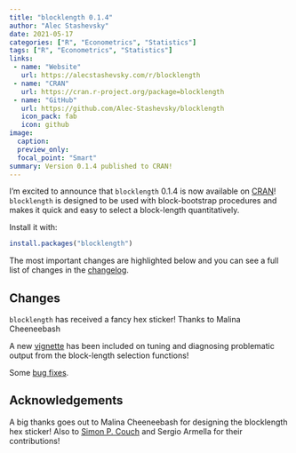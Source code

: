 ```yaml
---
title: "blocklength 0.1.4"
author: "Alec Stashevsky"
date: 2021-05-17
categories: ["R", "Econometrics", "Statistics"]
tags: ["R", "Econometrics", "Statistics"]
links:
 - name: "Website"
   url: https://alecstashevsky.com/r/blocklength
 - name: "CRAN"
   url: https://cran.r-project.org/package=blocklength
 - name: "GitHub"
   url: https://github.com/Alec-Stashevsky/blocklength
   icon_pack: fab
   icon: github
image:
  caption:
  preview_only:
  focal_point: "Smart"
summary: Version 0.1.4 published to CRAN!
---
```


I'm excited to announce that `blocklength` 0.1.4 is now available on [CRAN](https://cran.r-project.org/package=blocklength)! `blocklength` is designed to be used with block-bootstrap procedures and makes it quick and easy to select a block-length quantitatively. 

Install it with:

```r
install.packages("blocklength")
```

The most important changes are highlighted below and you can see a full list of changes in the [changelog](https://alecstashevsky.com/r/blocklength/news).


## Changes

`blocklength` has received a fancy hex sticker! Thanks to Malina Cheeneebash

A new [vignette](https://alecstashevsky.com/r/blocklength/articles/tuning-parameters) has been included on tuning and diagnosing problematic output from the block-length selection functions!

Some [bug fixes](https://alecstashevsky.com/r/blocklength/news/index.html#bug-fixes).


## Acknowledgements 

A big thanks goes out to Malina Cheeneebash for designing the blocklength hex sticker! Also to [Simon P. Couch](https://www.simonpcouch.com) and Sergio Armella for their contributions!
